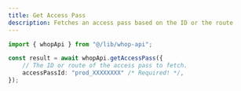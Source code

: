 ```yaml
---
title: Get Access Pass
description: Fetches an access pass based on the ID or the route
---
```


```typescript
import { whopApi } from "@/lib/whop-api";

const result = await whopApi.getAccessPass({
	// The ID or route of the access pass to fetch.
	accessPassId: "prod_XXXXXXXX" /* Required! */,
});

```
